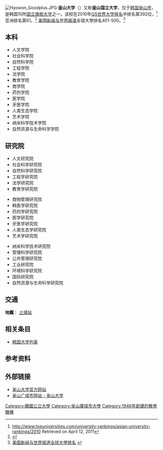{{Infobox University |
name           = 釜山大学 |
native_name    = {{lang|ko|부산대학교}} |
image_name     = PNU_logo.jpg|
image_size     = 150px |
motto          = 真理、自由、奉仕 |
established    = 1946年 |
type           = 国立 |
city           = [[釜山|釜山]]; [[梁山市|梁山市]]; [[密阳市|密阳市]] | 
country        = [[韩国|韩国]] |
undergrad      = 17,347 |
postgrad       = 9,138 |
faculty        = 839 |
mascot         = Sanjinee (산지니)|
president      = Kim, Inn Se |
logo           =  |
website        = [http://www.pusan.ac.kr/ www.pusan.ac.kr] |
}} 
{{Infobox Korean name
|hangul         = 부산대학교 
|hanja          = 釜山大學校 
|rr             = Busan Daehakgyo 
|mr             = Pusan Taehakkyo |
}}
[[File:Hyowon_Goodplus.JPG|thumb]]
'''釜山大学'''（{{lang|ko|'''부산대학교'''}}）又称'''釜山国立大学'''，位于[[韩国|韩国]][[釜山市|釜山市]]，是韩国10所[[韩国国立旗舰大学|国立旗舰大学]]之一。该校在2010年[[QS世界大学排名|QS世界大学排名]]中排名第392位，<ref>http://www.topuniversities.com/university-rankings/asian-university-rankings/2010 {{Wayback|url=http://www.topuniversities.com/university-rankings/asian-university-rankings/2010 |date=20110520092633 }} Retrieved on April 12, 2011</ref>亚洲排名第61。<ref>{{cite web|url=http://www.topuniversities.com/university-rankings/asian-university-rankings/2011?page=1|title=QS World University Asian Rankings 2010 Results|accessdate=2011-06-12|archive-date=2011-05-26|archive-url=https://web.archive.org/web/20110526081649/http://www.topuniversities.com/university-rankings/asian-university-rankings/2011?page=1|dead-url=no}}</ref> [[美国新闻与世界报道|美国新闻与世界报道]]全球大學排名401-500。<ref>[http://www.arwu.org/ARWU2010.jsp 美国新闻与世界报道全球大學排名] {{webarchive|url=https://web.archive.org/web/20100822192839/http://www.arwu.org/ARWU2010.jsp |date=2010-08-22 }}</ref>

==本科==	
*人文学院 
*社会科学院 
*自然科学院 
*工程学院
*法学院
*教育学院
*商学院
*药剂学院
*医学院
*牙医学院
*人类生态学院
*艺术学院
*纳米科学技术学院
*自然资源与生命科学学院

==研究院==
{{col-begin}}
{{col-3}}
*人文研究院 
*社会科学研究院 
*自然科学研究院
*工程学研究院
*法学研究院
*教育学研究院
{{col-3}}
*商物管理研究院
*韩医学研究院
*药剂学研究院
*医学研究院
*牙医学研究院
*人类生态学研究院
*艺术学研究院
{{col-3}}
*纳米科学技术研究院
*管理科学研究院
*公共管理研究院
*工业研究院
*环境科学研究院
*国际研究院
*自然资源与生命科学研究院
{{col-end}}

== 交通 ==
'''地鐵'''：{{韓國都市鐵道|BS1}} [[土城站_(釜山)|土城站]]

==相关条目==
*[[韩国大学列表|韩国大学列表]]

==参考资料==
{{reflist}}

==外部链接==
{{Commonscat|Pusan National University}}
* [http://www.pusan.ac.kr 釜山大学官方网站] {{Wayback|url=http://www.pusan.ac.kr/ |date=20080208160605 }}
* [http://chinese.busan.go.kr/06_residents/03_03.jsp 釜山广域市网站 - 釜山大学] {{Wayback|url=http://chinese.busan.go.kr/06_residents/03_03.jsp |date=20190701105343 }}

{{coord|35.23398|N|129.07931|E|source:placeopedia|display=title}}
{{大韓民國醫學專門大學院}}
{{韓國國立旗艦大學}}
{{DEFAULTSORT:Pusan}}

[[Category:韓國公立大學|Category:韓國公立大學]]
[[Category:釜山廣域市大學|Category:釜山廣域市大學]]
[[Category:1946年創建的教育機構|Category:1946年創建的教育機構]]